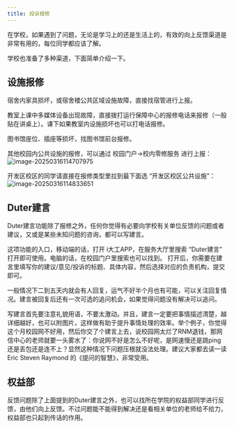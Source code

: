 ```yaml
---
title: 投诉报修
---
```


在学校，如果遇到了问题，无论是学习上的还是生活上的，有效的向上反馈渠道是非常有用的，每位同学都应该了解。

学校也准备了多种渠道，下面简单介绍一下。

## 设施报修
宿舍内家具损坏，或宿舍楼公共区域设施故障，直接找宿管进行上报。

教室上课中多媒体设备出现故障，直接拨打运行保障中心的报修电话来报修（一般贴在讲桌上）。课下如果教室内设施损坏也可以打电话报修。

图书馆座位、插座等损坏，找图书馆前台报修。

其他校园内公共设施的报修，可以通过 校园门户->校内零修服务 进行上报：
![image-20250316114707975](../../../../assets/images/feedback1.png)

开发区校区的同学请直接在报修类型里拉到最下面选 “开发区校区公共设施”：
![image-20250316114833651](../../../../assets/images/feedback2.png)

## Duter建言

Duter建言功能除了报修之外，任何你觉得有必要向学校有关单位反馈的问题或者建议，又或是某些未知问题的咨询，都可以写建言。

这项功能的入口，移动端的话，打开 i大工APP，在服务大厅里搜索 “Duter建言” 打开即可使用。电脑的话，在校园门户里搜索也可以找到。 打开后，你需要在建言里填写你的建议/意见/投诉的标题、具体内容，然后选择对应的负责机构，提交即可。

一般情况下二到五天内就会有人回复，运气不好半个月也有可能，可以关注回复情况。建言被回复后还有一次可选的追问机会，如果觉得问题没有解决可以追问。

写建言首先要注意礼貌用语，不要太激动。并且，建言一定要把事情描述清楚，越详细越好，也可以附图片，这样做有助于提升事情处理的效率。举个例子，你觉得这个月校园网不好用，然后你交了个建言上去，说校园网太烂了RNM退钱，那网信中心的老师就要一头雾水了：你说网不好是怎么不好呢，是网速慢还是跳ping还是丢包还是连不上？显然这种情况下问题压根就没法处理。建议大家都去读一读 Eric Steven Raymond 的《提问的智慧》，非常受用。

## 权益部

反馈问题除了上面提到的Duter建言之外，也可以找所在学院的权益部同学进行反馈，由他们向上反馈。不过问题能不能得到解决还是看相关单位的老师给不给力，权益部也只起到传话的作用。
